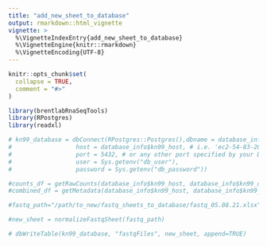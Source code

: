 ```yaml
---
title: "add_new_sheet_to_database"
output: rmarkdown::html_vignette
vignette: >
  %\VignetteIndexEntry{add_new_sheet_to_database}
  %\VignetteEngine{knitr::rmarkdown}
  %\VignetteEncoding{UTF-8}
---
```


```r
knitr::opts_chunk$set(
  collapse = TRUE,
  comment = "#>"
)
```

```r
library(brentlabRnaSeqTools)
library(RPostgres)
library(readxl)
```

```r
# kn99_database = dbConnect(RPostgres::Postgres(),dbname = database_info$kn99_db_name, 
#                  host = database_info$kn99_host, # i.e. 'ec2-54-83-201-96.compute-1.amazonaws.com'
#                  port = 5432, # or any other port specified by your DBA
#                  user = Sys.getenv("db_user"),
#                  password = Sys.getenv("db_password"))
```

```r
#counts_df = getRawCounts(database_info$kn99_host, database_info$kn99_db_name, 'admin', 'netprophet')
#combined_df = getMetadata(database_info$kn99_host, database_info$kn99_db_name, 'admin', 'netprophet')
```

```r
#fastq_path="/path/to_new/fastq_sheets_to_database/fastq_05.08.21.xlsx"

#new_sheet = normalizeFastqSheet(fastq_path)
```


```r

# dbWriteTable(kn99_database, "fastqFiles", new_sheet, append=TRUE)

```
